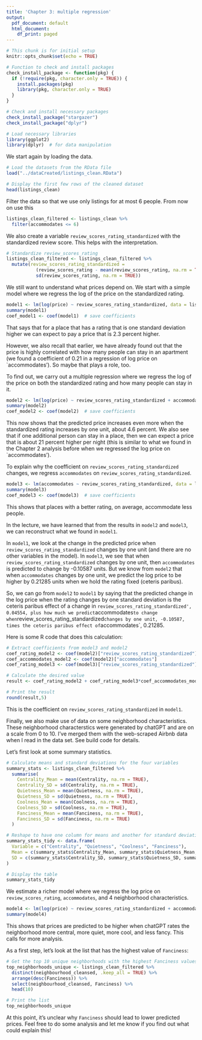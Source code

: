 ```yaml
---
title: 'Chapter 3: multiple regression'
output:
  pdf_document: default
  html_document:
    df_print: paged
---
```


```r
# This chunk is for initial setup
knitr::opts_chunk$set(echo = TRUE)

# Function to check and install packages
check_install_package <- function(pkg) {
  if (!require(pkg, character.only = TRUE)) {
    install.packages(pkg)
    library(pkg, character.only = TRUE)
  }
}

# Check and install necessary packages
check_install_package("stargazer")
check_install_package("dplyr")

# Load necessary libraries
library(ggplot2)
library(dplyr)  # for data manipulation
```

We start again by loading the data.

```r
# Load the datasets from the RData file
load("../dataCreated/listings_clean.RData")

# Display the first few rows of the cleaned dataset
head(listings_clean)
```

Filter the data so that we use only listings for at most 6 people. From now on use this

```r
listings_clean_filtered <- listings_clean %>%
  filter(accommodates <= 6) 
```

We also create a variable `review_scores_rating_standardized` with the standardized review score. This helps with the interpretation.

```r
# Standardize review_scores_rating
listings_clean_filtered <- listings_clean_filtered %>%
  mutate(review_scores_rating_standardized = 
           (review_scores_rating - mean(review_scores_rating, na.rm = TRUE)) / 
           sd(review_scores_rating, na.rm = TRUE))
```

We still want to understand what prices depend on. We start with a simple model where we regress the log of the price on the standardized rating.

```r
model1 <- lm(log(price) ~ review_scores_rating_standardized, data = listings_clean_filtered)
summary(model1)
coef_model1 <- coef(model1)  # save coefficients
```

That says that for a place that has a rating that is one standard deviation higher we can expect to pay a price that is 2.3 percent higher.

However, we also recall that earlier, we have already found out that the price is highly correlated with how many people can stay in an apartment (we found a coefficient of 0.21 in a regression of log price on `accommodates'). So maybe that plays a role, too.

To find out, we carry out a multiple regression where we regress the log of the price on both the standardized rating and how many people can stay in it.

```r
model2 <- lm(log(price) ~ review_scores_rating_standardized + accommodates, data = listings_clean_filtered)
summary(model2)
coef_model2 <- coef(model2)  # save coefficients
```

This now shows that the predicted price increases even more when the standardized rating increases by one unit, about 4.6 percent. We also see that if one additional person can stay in a place, then we can expect a price that is about 21 percent higher per night (this is similar to what we found in the Chapter 2 analysis before when we regressed the log price on `accommodates').

To explain why the coefficient on `review_scores_rating_standardized` changes, we regress `accommodates` on `review_scores_rating_standardized`.

```r
model3 <- lm(accommodates ~ review_scores_rating_standardized, data = listings_clean_filtered)
summary(model3)
coef_model3 <- coef(model3)  # save coefficients
```

This shows that places with a better rating, on average, accommodate less people.

In the lecture, we have learned that from the results in `model2` and `model3`, we can reconstruct what we found in `model1`.

In `model1`, we look at the change in the predicted price when `review_scores_rating_standardized` changes by one unit (and there are no other variables in the model). In `model3`, we see that when `review_scores_rating_standardized` changes by one unit, then `accommodates` is predicted to change by -0.10587 units. But we know from `model2` that when `accommodates` changes by one unit, we predict the log price to be higher by 0.21285 units when we hold the rating fixed (ceteris paribus).

So, we can go from `model2` to `model1` by saying that the predicted change in the log price when the rating changes by one standard deviation is the ceteris paribus effect of a change in `review_scores_rating_standardized', 0.04554, plus how much we predict `accommodates` to change when `review_scores_rating_standardized` changes by one unit, -0.10587, times the ceteris paribus effect of `accommodates`, 0.21285.

Here is some R code that does this calculation:

```r
# Extract coefficients from model3 and model2
coef_rating_model2 <- coef(model2)["review_scores_rating_standardized"]
coef_accommodates_model2 <- coef(model2)["accommodates"]
coef_rating_model3 <- coef(model3)["review_scores_rating_standardized"]

# Calculate the desired value
result <- coef_rating_model2 + coef_rating_model3*coef_accommodates_model2

# Print the result
round(result,5)
```

This is the coefficient on `review_scores_rating_standardized` in `model1`.

Finally, we also make use of data on some neighborhood characteristics. These neighborhood characterstics were generated by chatGPT and are on a scale from 0 to 10. I've merged them with the web-scraped Airbnb data when I read in the data set. See build code for details.

Let's first look at some summary statistics.

```r
# Calculate means and standard deviations for the four variables
summary_stats <- listings_clean_filtered %>%
  summarise(
    Centrality_Mean = mean(Centrality, na.rm = TRUE),
    Centrality_SD = sd(Centrality, na.rm = TRUE),
    Quietness_Mean = mean(Quietness, na.rm = TRUE),
    Quietness_SD = sd(Quietness, na.rm = TRUE),
    Coolness_Mean = mean(Coolness, na.rm = TRUE),
    Coolness_SD = sd(Coolness, na.rm = TRUE),
    Fanciness_Mean = mean(Fanciness, na.rm = TRUE),
    Fanciness_SD = sd(Fanciness, na.rm = TRUE)
  )

# Reshape to have one column for means and another for standard deviations
summary_stats_tidy <- data.frame(
  Variable = c("Centrality", "Quietness", "Coolness", "Fanciness"),
  Mean = c(summary_stats$Centrality_Mean, summary_stats$Quietness_Mean, summary_stats$Coolness_Mean, summary_stats$Fanciness_Mean),
  SD = c(summary_stats$Centrality_SD, summary_stats$Quietness_SD, summary_stats$Coolness_SD, summary_stats$Fanciness_SD)
)

# Display the table
summary_stats_tidy
```

We estimate a richer model where we regress the log price on `review_scores_rating`, `accommodates`, and 4 neighborhood characteristics. 

```r
model4 <- lm(log(price) ~ review_scores_rating_standardized + accommodates + Centrality + Quietness + Coolness + Fanciness, data = listings_clean_filtered)
summary(model4)
```

This shows that prices are predicted to be higher when chatGPT rates the neighborhood more central, more quiet, more cool, and less fancy. This calls for more analysis.

As a first step, let's look at the list that has the highest value of `Fanciness`:

```r
# Get the top 10 unique neighborhoods with the highest Fanciness values
top_neighborhoods_unique <- listings_clean_filtered %>%
  distinct(neighbourhood_cleansed, .keep_all = TRUE) %>%
  arrange(desc(Fanciness)) %>%
  select(neighbourhood_cleansed, Fanciness) %>%
  head(10)

# Print the list
top_neighborhoods_unique
```

At this point, it's unclear why `Fanciness` should lead to lower predicted prices. Feel free to do some analysis and let me know if you find out what could explain this!

